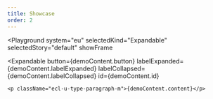 ```yaml
---
title: Showcase
order: 2
---
```




<Playground
  system="eu"
  selectedKind="Expandable"
  selectedStory="default"
  showFrame
>
  <Expandable
    button={demoContent.button}
    labelExpanded={demoContent.labelExpanded}
    labelCollapsed={demoContent.labelCollapsed}
    id={demoContent.id}
  >
    <p className="ecl-u-type-paragraph-m">{demoContent.content}</p>
  </Expandable>
</Playground>
